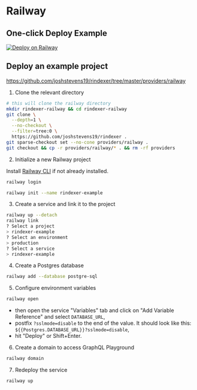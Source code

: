 # Railway

## One-click Deploy Example

[![Deploy on Railway](https://railway.app/button.svg)](https://railway.app/template/Rqrlcf?referralCode=eD4laT)

## Deploy an example project

https://github.com/joshstevens19/rindexer/tree/master/providers/railway

1. Clone the relevant directory

  ```bash
  # this will clone the railway directory
  mkdir rindexer-railway && cd rindexer-railway
  git clone \
    --depth=1 \
    --no-checkout \
    --filter=tree:0 \
    https://github.com/joshstevens19/rindexer .
  git sparse-checkout set --no-cone providers/railway .
  git checkout && cp -r providers/railway/* . && rm -rf providers
  ```

2. Initialize a new Railway project

  Install [Railway CLI](https://docs.railway.com/guides/cli) if not already installed.

  ```bash
  railway login
  ```


  ```bash
  railway init --name rindexer-example
  ```

3. Create a service and link it to the project
  
  ```bash
  railway up --detach
  railway link
  ? Select a project
  > rindexer-example
  ? Select an environment  
  > production
  ? Select a service
  > rindexer-example
  ```

4. Create a Postgres database

  ```bash
  railway add --database postgre-sql
  ```

5. Configure environment variables

  ```bash
  railway open
  ```

  - then open the service "Variables" tab and click on "Add Variable Reference" and select `DATABASE_URL`,
  - postfix `?sslmode=disable` to the end of the value. It should look like this: `${{Postgres.DATABASE_URL}}?sslmode=disable`,
  - hit "Deploy" or Shift+Enter.

6. Create a domain to access GraphQL Playground

  ```bash
  railway domain
  ```

7. Redeploy the service

  ```bash
  railway up
  ```
